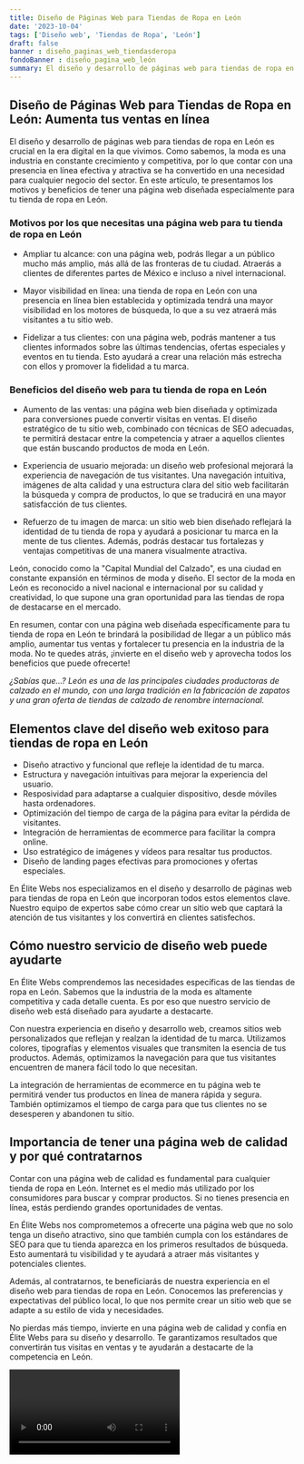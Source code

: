 ```yaml
---
title: Diseño de Páginas Web para Tiendas de Ropa en León
date: '2023-10-04'
tags: ['Diseño web', 'Tiendas de Ropa', 'León']
draft: false
banner : diseño_paginas_web_tiendasderopa
fondoBanner : diseño_pagina_web_león
summary: El diseño y desarrollo de páginas web para tiendas de ropa en León es crucial en la era digital en la que vivimos. Como sabemos, la moda es una industria en constante crecimiento y competitiva, por lo que contar con una presencia en línea efectiva y atractiva se ha convertido en una necesidad para cualquier negocio del sector. En este artículo, te presentamos los motivos y beneficios de tener una página web diseñada especialmente para tu tienda de ropa en León.
---
```


## Diseño de Páginas Web para Tiendas de Ropa en León: Aumenta tus ventas en línea

El diseño y desarrollo de páginas web para tiendas de ropa en León es crucial en la era digital en la que vivimos. Como sabemos, la moda es una industria en constante crecimiento y competitiva, por lo que contar con una presencia en línea efectiva y atractiva se ha convertido en una necesidad para cualquier negocio del sector. En este artículo, te presentamos los motivos y beneficios de tener una página web diseñada especialmente para tu tienda de ropa en León.

### Motivos por los que necesitas una página web para tu tienda de ropa en León

- Ampliar tu alcance: con una página web, podrás llegar a un público mucho más amplio, más allá de las fronteras de tu ciudad. Atraerás a clientes de diferentes partes de México e incluso a nivel internacional.

- Mayor visibilidad en línea: una tienda de ropa en León con una presencia en línea bien establecida y optimizada tendrá una mayor visibilidad en los motores de búsqueda, lo que a su vez atraerá más visitantes a tu sitio web.

- Fidelizar a tus clientes: con una página web, podrás mantener a tus clientes informados sobre las últimas tendencias, ofertas especiales y eventos en tu tienda. Esto ayudará a crear una relación más estrecha con ellos y promover la fidelidad a tu marca.

### Beneficios del diseño web para tu tienda de ropa en León

- Aumento de las ventas: una página web bien diseñada y optimizada para conversiones puede convertir visitas en ventas. El diseño estratégico de tu sitio web, combinado con técnicas de SEO adecuadas, te permitirá destacar entre la competencia y atraer a aquellos clientes que están buscando productos de moda en León.

- Experiencia de usuario mejorada: un diseño web profesional mejorará la experiencia de navegación de tus visitantes. Una navegación intuitiva, imágenes de alta calidad y una estructura clara del sitio web facilitarán la búsqueda y compra de productos, lo que se traducirá en una mayor satisfacción de tus clientes.

- Refuerzo de tu imagen de marca: un sitio web bien diseñado reflejará la identidad de tu tienda de ropa y ayudará a posicionar tu marca en la mente de tus clientes. Además, podrás destacar tus fortalezas y ventajas competitivas de una manera visualmente atractiva.

León, conocido como la "Capital Mundial del Calzado", es una ciudad en constante expansión en términos de moda y diseño. El sector de la moda en León es reconocido a nivel nacional e internacional por su calidad y creatividad, lo que supone una gran oportunidad para las tiendas de ropa de destacarse en el mercado.

En resumen, contar con una página web diseñada específicamente para tu tienda de ropa en León te brindará la posibilidad de llegar a un público más amplio, aumentar tus ventas y fortalecer tu presencia en la industria de la moda. No te quedes atrás, ¡invierte en el diseño web y aprovecha todos los beneficios que puede ofrecerte!

*¿Sabías que...? León es una de las principales ciudades productoras de calzado en el mundo, con una larga tradición en la fabricación de zapatos y una gran oferta de tiendas de calzado de renombre internacional.*

<GifSeo />

<Cta />

## Elementos clave del diseño web exitoso para tiendas de ropa en León

- Diseño atractivo y funcional que refleje la identidad de tu marca.
- Estructura y navegación intuitivas para mejorar la experiencia del usuario.
- Resposividad para adaptarse a cualquier dispositivo, desde móviles hasta ordenadores.
- Optimización del tiempo de carga de la página para evitar la pérdida de visitantes.
- Integración de herramientas de ecommerce para facilitar la compra online.
- Uso estratégico de imágenes y vídeos para resaltar tus productos.
- Diseño de landing pages efectivas para promociones y ofertas especiales.

En Élite Webs nos especializamos en el diseño y desarrollo de páginas web para tiendas de ropa en León que incorporan todos estos elementos clave. Nuestro equipo de expertos sabe cómo crear un sitio web que captará la atención de tus visitantes y los convertirá en clientes satisfechos.

## Cómo nuestro servicio de diseño web puede ayudarte

En Élite Webs comprendemos las necesidades específicas de las tiendas de ropa en León. Sabemos que la industria de la moda es altamente competitiva y cada detalle cuenta. Es por eso que nuestro servicio de diseño web está diseñado para ayudarte a destacarte.

Con nuestra experiencia en diseño y desarrollo web, creamos sitios web personalizados que reflejan y realzan la identidad de tu marca. Utilizamos colores, tipografías y elementos visuales que transmiten la esencia de tus productos. Además, optimizamos la navegación para que tus visitantes encuentren de manera fácil todo lo que necesitan.

La integración de herramientas de ecommerce en tu página web te permitirá vender tus productos en línea de manera rápida y segura. También optimizamos el tiempo de carga para que tus clientes no se desesperen y abandonen tu sitio.

## Importancia de tener una página web de calidad y por qué contratarnos

Contar con una página web de calidad es fundamental para cualquier tienda de ropa en León. Internet es el medio más utilizado por los consumidores para buscar y comprar productos. Si no tienes presencia en línea, estás perdiendo grandes oportunidades de ventas.

En Élite Webs nos comprometemos a ofrecerte una página web que no solo tenga un diseño atractivo, sino que también cumpla con los estándares de SEO para que tu tienda aparezca en los primeros resultados de búsqueda. Esto aumentará tu visibilidad y te ayudará a atraer más visitantes y potenciales clientes.

Además, al contratarnos, te beneficiarás de nuestra experiencia en el diseño web para tiendas de ropa en León. Conocemos las preferencias y expectativas del público local, lo que nos permite crear un sitio web que se adapte a su estilo de vida y necesidades.

No pierdas más tiempo, invierte en una página web de calidad y confía en Élite Webs para su diseño y desarrollo. Te garantizamos resultados que convertirán tus visitas en ventas y te ayudarán a destacarte de la competencia en León.

<Video />

<CtaBot job='Tiendas de Ropa' city='León'/>

<Gmaps query='León+españa+maps' />